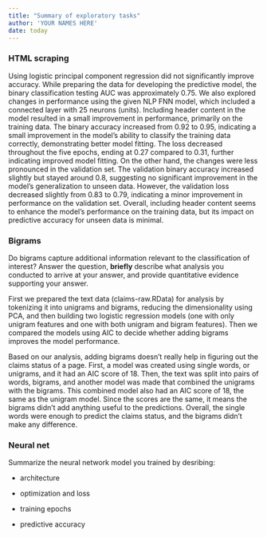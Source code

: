 ```yaml
---
title: "Summary of exploratory tasks"
author: 'YOUR NAMES HERE'
date: today
---
```


### HTML scraping

Using logistic principal component regression did not significantly improve accuracy. While preparing the data for developing the predictive model, the binary classification testing AUC was approximately 0.75. We also explored changes in performance using the given NLP FNN model, which included a connected layer with 25 neurons (units). Including header content in the model resulted in a small improvement in performance, primarily on the training data. The binary accuracy increased from 0.92 to 0.95, indicating a small improvement in the model's ability to classify the training data correctly, demonstrating better model fitting. The loss decreased throughout the five epochs, ending at 0.27 compared to 0.31, further indicating improved model fitting. On the other hand, the changes were less pronounced in the validation set. The validation binary accuracy increased slightly but stayed around 0.8, suggesting no significant improvement in the model's generalization to unseen data. However, the validation loss decreased slightly from 0.83 to 0.79, indicating a minor improvement in performance on the validation set. Overall, including header content seems to enhance the model’s performance on the training data, but its impact on predictive accuracy for unseen data is minimal. 


### Bigrams

Do bigrams capture additional information relevant to the classification of interest? Answer the question, **briefly** describe what analysis you conducted to arrive at your answer, and provide quantitative evidence supporting your answer.

First we prepared the text data (claims-raw.RData) for analysis by tokenizing it into unigrams and bigrams, reducing the dimensionality using PCA, and then building two logistic regression models (one with only unigram features and one with both unigram and bigram features). Then we compared the models using AIC to decide whether adding bigrams improves the model performance.

Based on our analysis, adding bigrams doesn’t really help in figuring out the claims status of a page. First, a model was created using single words, or unigrams, and it had an AIC score of 18. Then, the text was split into pairs of words, bigrams, and another model was made that combined the unigrams with the bigrams. This combined model also had an AIC score of 18, the same as the unigram model. Since the scores are the same, it means the bigrams didn’t add anything useful to the predictions. Overall, the single words were enough to predict the claims status, and the bigrams didn’t make any difference.

### Neural net

Summarize the neural network model you trained by desribing:

-   architecture

-   optimization and loss

-   training epochs

-   predictive accuracy
